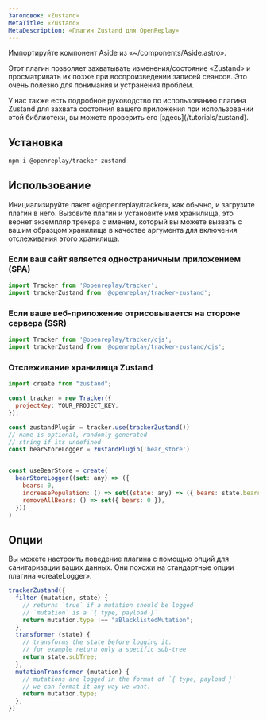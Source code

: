 ```yaml
---
Заголовок: «Zustand»
MetaTitle: «Zustand»
MetaDescription: «Плагин Zustand для OpenReplay»
---
```

Импортируйте компонент Aside из «~/components/Aside.astro».

Этот плагин позволяет захватывать изменения/состояние «Zustand» и просматривать их позже при воспроизведении записей сеансов. Это очень полезно для понимания и устранения проблем.

<Aside type="tip">
У нас также есть подробное руководство по использованию плагина Zustand для захвата состояния вашего приложения при использовании этой библиотеки, вы можете проверить его [здесь](/tutorials/zustand).
</Aside>

## Установка


```bash
npm i @openreplay/tracker-zustand
```


## Использование

Инициализируйте пакет «@openreplay/tracker», как обычно, и загрузите плагин в него. Вызовите плагин и установите имя хранилища, это вернет экземпляр трекера с именем, который вы можете вызвать с вашим образцом хранилища в качестве аргумента для включения отслеживания этого хранилища.

### Если ваш сайт является одностраничным приложением (SPA)


```js
import Tracker from '@openreplay/tracker';
import trackerZustand from '@openreplay/tracker-zustand';
```


### Если ваше веб-приложение отрисовывается на стороне сервера (SSR)


```js
import Tracker from '@openreplay/tracker/cjs';
import trackerZustand from '@openreplay/tracker-zustand/cjs';
```


### Отслеживание хранилища Zustand


```js
import create from "zustand";

const tracker = new Tracker({
  projectKey: YOUR_PROJECT_KEY,
});

const zustandPlugin = tracker.use(trackerZustand())
// name is optional, randomly generated 
// string if its undefined
const bearStoreLogger = zustandPlugin('bear_store')


const useBearStore = create(
  bearStoreLogger((set: any) => ({
    bears: 0,
    increasePopulation: () => set((state: any) => ({ bears: state.bears + 1 })),
    removeAllBears: () => set({ bears: 0 }),
  }))
)
```


## Опции

Вы можете настроить поведение плагина с помощью опций для санитаризации ваших данных. Они похожи на стандартные опции плагина «createLogger».


```js
trackerZustand({
  filter (mutation, state) {
    // returns `true` if a mutation should be logged
    // `mutation` is a `{ type, payload }`
    return mutation.type !== "aBlacklistedMutation";
  },
  transformer (state) {
    // transforms the state before logging it.
    // for example return only a specific sub-tree
    return state.subTree;
  },
  mutationTransformer (mutation) {
    // mutations are logged in the format of `{ type, payload }`
    // we can format it any way we want.
    return mutation.type;
  },
})
```

